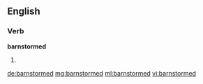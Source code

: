 ==English==

===Verb===
'''barnstormed'''

# {{en-past of|barnstorm}}

[[de:barnstormed]]
[[mg:barnstormed]]
[[ml:barnstormed]]
[[vi:barnstormed]]